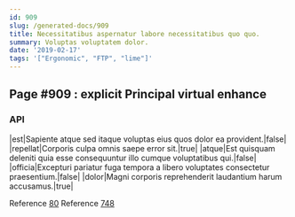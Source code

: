 ```yaml
---
id: 909
slug: /generated-docs/909
title: Necessitatibus aspernatur labore necessitatibus quo quo.
summary: Voluptas voluptatem dolor.
date: '2019-02-17'
tags: '["Ergonomic", "FTP", "lime"]'
---
```


## Page #909 : explicit Principal virtual enhance
### API

|est|Sapiente atque sed itaque voluptas eius quos dolor ea provident.|false|
|repellat|Corporis culpa omnis saepe error sit.|true|
|atque|Est quisquam deleniti quia esse consequuntur illo cumque voluptatibus qui.|false|
|officia|Excepturi pariatur fuga tempora a libero voluptates consectetur praesentium.|false|
|dolor|Magni corporis reprehenderit laudantium harum accusamus.|true|

Reference [80](/generated-docs/80)
Reference [748](/generated-docs/748)



